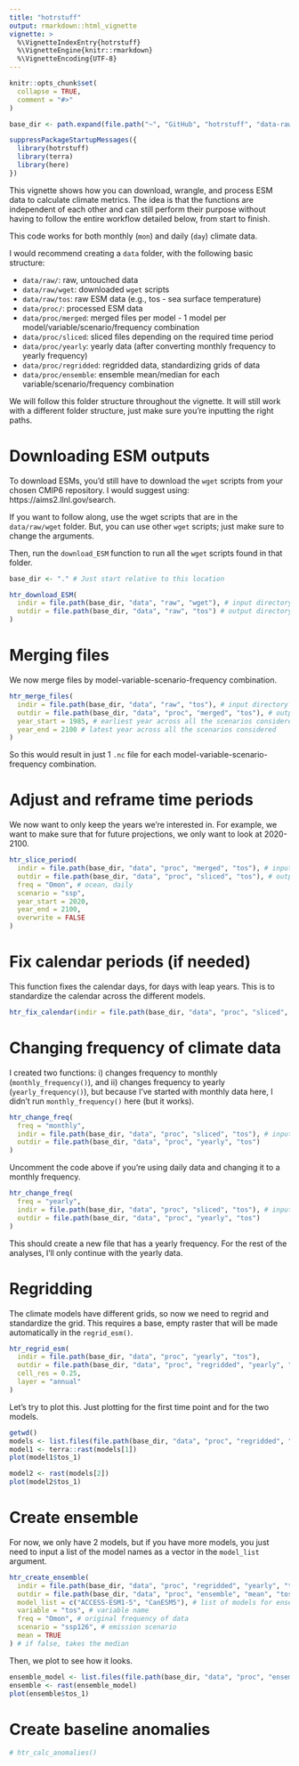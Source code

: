 ```yaml
---
title: "hotrstuff"
output: rmarkdown::html_vignette
vignette: >
  %\VignetteIndexEntry{hotrstuff}
  %\VignetteEngine{knitr::rmarkdown}
  %\VignetteEncoding{UTF-8}
---
```

  
```r
knitr::opts_chunk$set(
  collapse = TRUE,
  comment = "#>"
)

base_dir <- path.expand(file.path("~", "GitHub", "hotrstuff", "data-raw"))
```

```r
suppressPackageStartupMessages({
  library(hotrstuff)
  library(terra)
  library(here)
})
```

This vignette shows how you can download, wrangle, and process ESM data to calculate climate metrics. The idea is that the functions are independent of each other and can still perform their purpose without having to follow the entire workflow detailed below, from start to finish.

This code works for both monthly (`mon`) and daily (`day`) climate data.

I would recommend creating a `data` folder, with the following basic structure:

- `data/raw/`: raw, untouched data
- `data/raw/wget`: downloaded `wget` scripts
- `data/raw/tos`: raw ESM data (e.g., tos - sea surface temperature)
- `data/proc/`: processed ESM data
- `data/proc/merged`: merged files per model - 1 model per model/variable/scenario/frequency combination
- `data/proc/sliced`: sliced files depending on the required time period
- `data/proc/yearly`: yearly data (after converting monthly frequency to yearly frequency)
- `data/proc/regridded`: regridded data, standardizing grids of data
- `data/proc/ensemble`: ensemble mean/median for each variable/scenario/frequency combination

We will follow this folder structure throughout the vignette. It will still work with a different folder structure, just make sure you're inputting the right paths.

# Downloading ESM outputs

To download ESMs, you'd still have to download the `wget` scripts from your chosen CMIP6 repository. I would suggest using: https://aims2.llnl.gov/search.

If you want to follow along, use the wget scripts that are in the `data/raw/wget` folder. But, you can use other `wget` scripts; just make sure to change the arguments.

Then, run the `download_ESM` function to run all the `wget` scripts found in that folder.

```r
base_dir <- "." # Just start relative to this location

htr_download_ESM(
  indir = file.path(base_dir, "data", "raw", "wget"), # input directory
  outdir = file.path(base_dir, "data", "raw", "tos") # output directory
)
```

# Merging files

We now merge files by model-variable-scenario-frequency combination.
```r

htr_merge_files(
  indir = file.path(base_dir, "data", "raw", "tos"), # input directory
  outdir = file.path(base_dir, "data", "proc", "merged", "tos"), # output directory
  year_start = 1985, # earliest year across all the scenarios considered (e.g., historical, ssp126, ssp245, ssp585)
  year_end = 2100 # latest year across all the scenarios considered
)
```

So this would result in just 1 `.nc` file for each model-variable-scenario-frequency combination.

# Adjust and reframe time periods

We now want to only keep the years we're interested in. For example, we want to make sure that for future projections, we only want to look at 2020-2100.

```r

htr_slice_period(
  indir = file.path(base_dir, "data", "proc", "merged", "tos"), # input directory
  outdir = file.path(base_dir, "data", "proc", "sliced", "tos"), # output directory
  freq = "Omon", # ocean, daily
  scenario = "ssp",
  year_start = 2020,
  year_end = 2100,
  overwrite = FALSE
)
```

# Fix calendar periods (if needed)

This function fixes the calendar days, for days with leap years. This is to standardize the calendar across the different models.

```r
htr_fix_calendar(indir = file.path(base_dir, "data", "proc", "sliced", "tos")) # will be rewritten
```

# Changing frequency of climate data

I created two functions: i) changes frequency to monthly (`monthly_frequency()`), and ii) changes frequency to yearly (`yearly_frequency()`), but because I've started with monthly data here, I didn't run `monthly_frequency()` here (but it works).

```r

htr_change_freq(
  freq = "monthly",
  indir = file.path(base_dir, "data", "proc", "sliced", "tos"), # input directory
  outdir = file.path(base_dir, "data", "proc", "yearly", "tos")
)
```

Uncomment the code above if you're using daily data and changing it to a monthly frequency.

```r

htr_change_freq(
  freq = "yearly",
  indir = file.path(base_dir, "data", "proc", "sliced", "tos"), # input directory
  outdir = file.path(base_dir, "data", "proc", "yearly", "tos")
)
```

This should create a new file that has a yearly frequency. For the rest of the analyses, I'll only continue with the yearly data.

# Regridding

The climate models have different grids, so now we need to regrid and standardize the grid. This requires a base, empty raster that will be made automatically in the `regrid_esm()`.

```r

htr_regrid_esm(
  indir = file.path(base_dir, "data", "proc", "yearly", "tos"),
  outdir = file.path(base_dir, "data", "proc", "regridded", "yearly", "tos"),
  cell_res = 0.25,
  layer = "annual"
)
```

Let's try to plot this. Just plotting for the first time point and for the two models.

```r
getwd()
models <- list.files(file.path(base_dir, "data", "proc", "regridded", "yearly", "tos"), full.names = TRUE)
model1 <- terra::rast(models[1])
plot(model1$tos_1)

model2 <- rast(models[2])
plot(model2$tos_1)
```

# Create ensemble

For now, we only have 2 models, but if you have more models, you just need to input a list of the model names as a vector in the `model_list` argument.

```r

htr_create_ensemble(
  indir = file.path(base_dir, "data", "proc", "regridded", "yearly", "tos"), # input directory
  outdir = file.path(base_dir, "data", "proc", "ensemble", "mean", "tos"), # output directory
  model_list = c("ACCESS-ESM1-5", "CanESM5"), # list of models for ensemble
  variable = "tos", # variable name
  freq = "Omon", # original frequency of data
  scenario = "ssp126", # emission scenario
  mean = TRUE
) # if false, takes the median
```

Then, we plot to see how it looks.

```r
ensemble_model <- list.files(file.path(base_dir, "data", "proc", "ensemble", "mean", "tos"), full.names = TRUE)
ensemble <- rast(ensemble_model)
plot(ensemble$tos_1)
```


# Create baseline anomalies


```r
# htr_calc_anomalies()
```
